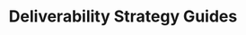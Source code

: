 ---
title: "Deliverability Strategy Guides"
sidebarTitle: "Overview"
description: "Learn how to implement best practices that will improve your inbox placement."
icon: "house-blank"
---